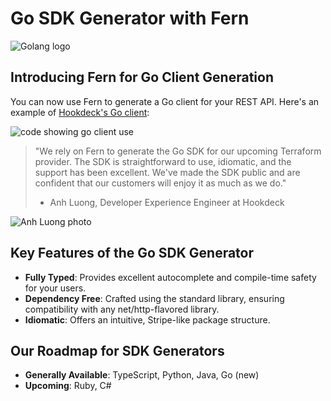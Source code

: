 # Go SDK Generator with Fern

![Golang logo](https://substackcdn.com/image/fetch/f_auto,q_auto:good,fl_progressive:steep/https%3A%2F%2Fsubstack-post-media.s3.amazonaws.com%2Fpublic%2Fimages%2F0885d76b-abd1-4b14-8433-188e4b4c3fc2_1200x451.png)

## Introducing Fern for Go Client Generation

You can now use Fern to generate a Go client for your REST API. Here's an example of [Hookdeck's Go client](https://github.com/hookdeck/hookdeck-go-sdk):

![code showing go client use](https://substackcdn.com/image/fetch/w_1456,c_limit,f_webp,q_auto:good,fl_progressive:steep/https%3A%2F%2Fsubstack-post-media.s3.amazonaws.com%2Fpublic%2Fimages%2Fc119fc6b-3de3-43a1-bd62-04e89f07dd30_1512x1016.png)

> "We rely on Fern to generate the Go SDK for our upcoming Terraform provider. The SDK is straightforward to use, idiomatic, and the support has been excellent. We've made the SDK public and are confident that our customers will enjoy it as much as we do."
> - Anh Luong, Developer Experience Engineer at Hookdeck

![Anh Luong photo](https://substackcdn.com/image/fetch/f_auto,q_auto:good,fl_progressive:steep/https%3A%2F%2Fsubstack-post-media.s3.amazonaws.com%2Fpublic%2Fimages%2Ff98bdf08-e167-4b29-aae5-42e8961e6e51_512x512.png)

## Key Features of the Go SDK Generator

- **Fully Typed**: Provides excellent autocomplete and compile-time safety for your users.
- **Dependency Free**: Crafted using the standard library, ensuring compatibility with any net/http-flavored library.
- **Idiomatic**: Offers an intuitive, Stripe-like package structure.

## Our Roadmap for SDK Generators

- **Generally Available**: TypeScript, Python, Java, Go (new)
- **Upcoming**: Ruby, C#
